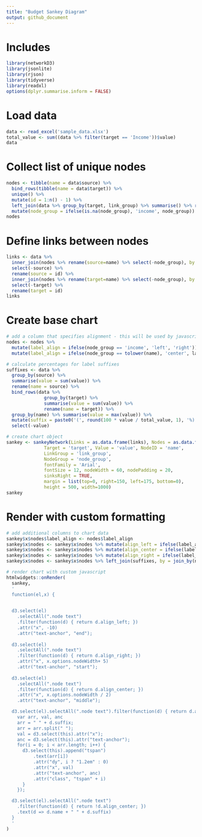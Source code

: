 ```yaml
---
title: "Budget Sankey Diagram"
output: github_document
---
```


# Includes
```r
library(networkD3)
library(jsonlite)
library(rjson)
library(tidyverse)
library(readxl)
options(dplyr.summarise.inform = FALSE)
```


# Load data
```r
data <- read_excel('sample_data.xlsx')
total_value <- sum((data %>% filter(target == 'Income'))$value)
data
```

# Collect list of unique nodes
```r
nodes <- tibble(name = data$source) %>%
  bind_rows(tibble(name = data$target)) %>%
  unique() %>%
  mutate(id = 1:n() - 1) %>%
  left_join(data %>% group_by(target, link_group) %>% summarise() %>% rename(name = target, node_group = link_group), by = join_by(name)) %>%
  mutate(node_group = ifelse(is.na(node_group), 'income', node_group))
nodes
```


# Define links between nodes
```r
links <- data %>%
  inner_join(nodes %>% rename(source=name) %>% select(-node_group), by = join_by(source)) %>%
  select(-source) %>%
  rename(source = id) %>%
  inner_join(nodes %>% rename(target=name) %>% select(-node_group), by = join_by(target)) %>%
  select(-target) %>%
  rename(target = id)
links
```


# Create base chart
```r
# add a column that specifies alignment - this will be used by javascript later
nodes <- nodes %>%
  mutate(label_align = ifelse(node_group == 'income', 'left', 'right')) %>%
  mutate(label_align = ifelse(node_group == tolower(name), 'center', label_align))

# calculate percentages for label suffixes
suffixes <- data %>%
  group_by(source) %>%
  summarise(value = sum(value)) %>%
  rename(name = source) %>%
  bind_rows(data %>%
              group_by(target) %>%
              summarise(value = sum(value)) %>%
              rename(name = target)) %>%
  group_by(name) %>% summarise(value = max(value)) %>%
  mutate(suffix = paste0('(', round(100 * value / total_value, 1), '%)')) %>%
  select(-value)

# create chart object
sankey <- sankeyNetwork(Links = as.data.frame(links), Nodes = as.data.frame(nodes), Source = 'source',
              Target = 'target', Value = 'value', NodeID = 'name',
              LinkGroup = 'link_group',
              NodeGroup = 'node_group',
              fontFamily = 'Arial',
              fontSize = 12, nodeWidth = 60, nodePadding = 20,
              sinksRight = TRUE,
              margin = list(top=0, right=150, left=175, bottom=0),
              height = 500, width=1000)
sankey
```



# Render with custom formatting
```r
# add additional columns to chart data
sankey$x$nodes$label_align <- nodes$label_align
sankey$x$nodes <- sankey$x$nodes %>% mutate(align_left = ifelse(label_align == 'left', TRUE, FALSE))
sankey$x$nodes <- sankey$x$nodes %>% mutate(align_center = ifelse(label_align == 'center', TRUE, FALSE))
sankey$x$nodes <- sankey$x$nodes %>% mutate(align_right = ifelse(label_align == 'right', TRUE, FALSE))
sankey$x$nodes <- sankey$x$nodes %>% left_join(suffixes, by = join_by(name))

# render chart with custom javascript
htmlwidgets::onRender(
  sankey,
  '
  function(el,x) {

  
  d3.select(el)
    .selectAll(".node text")
    .filter(function(d) { return d.align_left; })
    .attr("x", -10)
    .attr("text-anchor", "end");
    
  d3.select(el)
    .selectAll(".node text")
    .filter(function(d) { return d.align_right; })
    .attr("x", x.options.nodeWidth+ 5)
    .attr("text-anchor", "start");
  
  d3.select(el)
    .selectAll(".node text")
    .filter(function(d) { return d.align_center; })
    .attr("x", x.options.nodeWidth / 2)
    .attr("text-anchor", "middle");

  d3.select(el).selectAll(".node text").filter(function(d) { return d.align_center; }).each(function(d){
    var arr, val, anc
    arr = " " + d.suffix;
    arr = arr.split(" ");
    val = d3.select(this).attr("x");
    anc = d3.select(this).attr("text-anchor"); 
    for(i = 0; i < arr.length; i++) {
      d3.select(this).append("tspan")
          .text(arr[i])
          .attr("dy", i ? "1.2em" : 0)
          .attr("x", val)
          .attr("text-anchor", anc)
          .attr("class", "tspan" + i)
      }
    });

  d3.select(el).selectAll(".node text")
    .filter(function(d) { return !d.align_center; })
    .text(d => d.name + " " + d.suffix)
  }
  '
)
```
